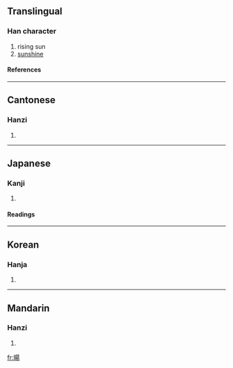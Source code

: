 {{see|旸}}

==Translingual==
===Han character===
{{Han char|rn=72|rad=日|as=09|sn=13|four=6602<sub>7</sub>|canj=日日一竹 (AAMH)}}
# rising sun
# [[sunshine]]
====References====
{{Han ref|kx=0498.280|dkj=14066|dj=0867.010|hdz=21523.090|uh=6698|ud=26264|bh=B77A|bd=46970}}

----
==Cantonese==
===Hanzi===
{{yue-hanzi|jyut=|y=yeung4}}
# {{defn|Cantonese}}

----
==Japanese==
===Kanji===
{{ja-kanji|grade=|rs=日09}}
# {{defn|Japanese}} 
====Readings====
{{ja-readings|on=[[よう]] (yō)|kun=[[ひので]] (hinode), [[あきらか]] (akiraka), [[はれる]] (hareru)}}

----
==Korean==
===Hanja===
{{ko-hanja|hangeul=양|eumhun=|rv=yang|mr=yang|y=ayng}}
# {{defn|Korean}}

----
==Mandarin==
===Hanzi===
{{cmn-hanzi|sim=旸|pin=[[yáng]] (yang2)|wg=yang<sup>2</sup>}}
# {{defn|Mandarin}}

[[fr:暘]]